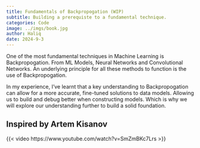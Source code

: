 ```yaml
---
title: Fundamentals of Backpropogation (WIP)
subtitle: Building a prerequiste to a fundamental technique.
categories: Code
image: ../imgs/book.jpg
author: Haliq
date: 2024-9-3
---
```


One of the most fundamental techniques in Machine Learning is Backpropogation.
From ML Models, Neural Networks and Convolutional Networks. An underlying principle for all these methods to function is the use of Backpropogation.

In my experience, I've learnt that a key understanding to Backpropogation can allow for a more accurate, fine-tuned solutions to data models.
Allowing us to build and debug better when constructing models. Which is why we will explore our understanding further to build a solid foundation.

## Inspired by Artem Kisanov
{{< video https://www.youtube.com/watch?v=SmZmBKc7Lrs >}}